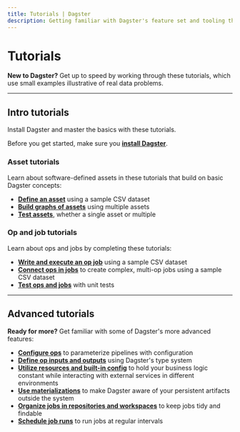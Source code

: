 ```yaml
---
title: Tutorials | Dagster
description: Getting familiar with Dagster's feature set and tooling through hands-on tutorials.
---
```


# Tutorials

**New to Dagster?** Get up to speed by working through these tutorials, which use small examples illustrative of real data problems.

---

## Intro tutorials

Install Dagster and master the basics with these tutorials.

Before you get started, make sure you [**install Dagster**](/tutorial/intro-tutorial/setup).

### Asset tutorials

Learn about software-defined assets in these tutorials that build on basic Dagster concepts:

- [**Define an asset**](/guides/dagster/asset-tutorial) using a sample CSV dataset
- [**Build graphs of assets**](/tutorial/intro-tutorial/assets/asset-graph) using multiple assets
- [**Test assets**](/tutorial/intro-tutorial/assets/testing-assets), whether a single asset or multiple

### Op and job tutorials

Learn about ops and jobs by completing these tutorials:

- [**Write and execute an op job**](/tutorial/intro-tutorial/ops-jobs/single-op-job) using a sample CSV dataset
- [**Connect ops in jobs**](/tutorial/intro-tutorial/ops-jobs/connecting-ops) to create complex, multi-op jobs using a sample CSV dataset
- [**Test ops and jobs**](/tutorial/intro-tutorial/ops-jobs/testable) with unit tests

---

## Advanced tutorials

**Ready for more?** Get familiar with some of Dagster's more advanced features:

- [**Configure ops**](/tutorial/advanced-tutorial/configuring-ops) to parameterize pipelines with configuration
- [**Define op inputs and outputs**](/tutorial/advanced-tutorial/types) using Dagster's type system
- [**Utilize resources and built-in config**](/tutorial/advanced-tutorial/resources) to hold your business logic constant while interacting with external services in different environments
- [**Use materializations**](/tutorial/advanced-tutorial/materializations) to make Dagster aware of your persistent artifacts outside the system
- [**Organize jobs in repositories and workspaces**](/tutorial/advanced-tutorial/repositories) to keep jobs tidy and findable
- [**Schedule job runs**](/tutorial/advanced-tutorial/scheduling) to run jobs at regular intervals